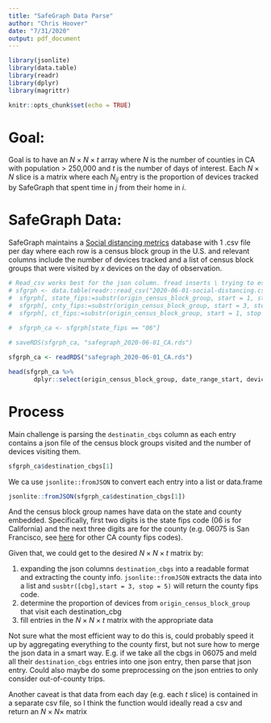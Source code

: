 ```yaml
---
title: "SafeGraph Data Parse"
author: "Chris Hoover"
date: "7/31/2020"
output: pdf_document
---
```


```r
library(jsonlite)
library(data.table)
library(readr)
library(dplyr)
library(magrittr)

knitr::opts_chunk$set(echo = TRUE)
```

# Goal:  
Goal is to have an $N\times N\times t$ array where $N$ is the number of counties in CA with population > 250,000 and $t$ is the number of days of interest. Each $N\times N$ slice is a matrix where each $N_{ij}$ entry is the proportion of devices tracked by SafeGraph that spent time in $j$ from their home in $i$. 

# SafeGraph Data:  
SafeGraph maintains a [Social distancing metrics](https://docs.safegraph.com/docs/social-distancing-metrics) database with 1 .csv file per day where each row is a census block group in the U.S. and relevant columns include the number of devices tracked and a list of census block groups that were visited by $x$ devices on the day of observation.

```r
# Read_csv works best for the json column. fread inserts \ trying to escape quotation marks or something
# sfgrph <- data.table(readr::read_csv("2020-06-01-social-distancing.csv"))
#  sfgrph[, state_fips:=substr(origin_census_block_group, start = 1, stop = 2)]
#  sfgrph[, cnty_fips:=substr(origin_census_block_group, start = 3, stop = 5)]
#  sfgrph[, ct_fips:=substr(origin_census_block_group, start = 1, stop = 11)]
  
#  sfgrph_ca <- sfgrph[state_fips == "06"]

# saveRDS(sfgrph_ca, "safegraph_2020-06-01_CA.rds")

sfgrph_ca <- readRDS("safegraph_2020-06-01_CA.rds")

head(sfgrph_ca %>% 
       dplyr::select(origin_census_block_group, date_range_start, device_count, destination_cbgs))
```

# Process  
Main challenge is parsing the `destinatin_cbgs` column as each entry contains a json file of the census block groups visited and the number of devices visiting them.

```r
sfgrph_ca$destination_cbgs[1]
```
We ca use `jsonlite::fromJSON` to convert each entry into a list or data.frame

```r
jsonlite::fromJSON(sfgrph_ca$destination_cbgs[1])
```

And the census block group names have data on the state and county embedded. Specifically, first two digits is the state fips code (06 is for California) and the next three digits are for the county (e.g. 06075 is San Francisco, see [here](https://www.weather.gov/hnx/cafips) for other CA county fips codes).

Given that, we could get to the desired $N\times N\times t$ matrix by:  

1) expanding the json columns `destination_cbgs` into a readable format and extracting the county info. `jsonlite::fromJSON` extracts the data into a list and `susbtr([cbg],start = 3, stop = 5)` will return the county fips code.  
2) determine the proportion of devices from `origin_census_block_group` that visit each destination_cbg  
3) fill entries in the $N\times N\times t$ matrix with the appropriate data  

Not sure what the most efficient way to do this is, could probably speed it up by aggregating everything to the county first, but not sure how to merge the json data in a smart way. E.g. if we take all the cbgs in 06075 and meld all their `destination_cbgs` entries into one json entry, then parse that json entry. Could also maybe do some preprocessing on the json entries to only consider out-of-county trips.  

Another caveat is that data from each day (e.g. each $t$ slice) is contained in a separate csv file, so I think the function would ideally read a csv and return an $N\times N\times$ matrix  
